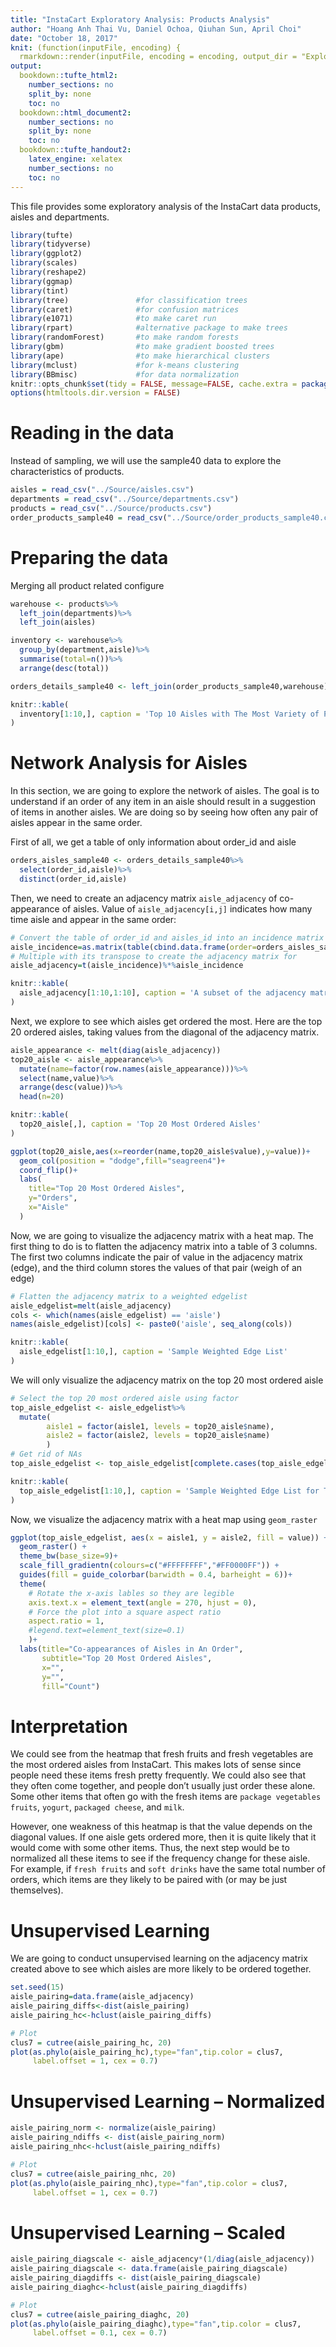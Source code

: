 ```yaml
---
title: "InstaCart Exploratory Analysis: Products Analysis"
author: "Hoang Anh Thai Vu, Daniel Ochoa, Qiuhan Sun, April Choi"
date: "October 18, 2017"
knit: (function(inputFile, encoding) {
  rmarkdown::render(inputFile, encoding = encoding, output_dir = "ExploratoryAnalysis_HTML_Output") })
output:
  bookdown::tufte_html2:
    number_sections: no
    split_by: none
    toc: no
  bookdown::html_document2:
    number_sections: no
    split_by: none
    toc: no
  bookdown::tufte_handout2:
    latex_engine: xelatex
    number_sections: no
    toc: no
---
```


This file provides some exploratory analysis of the InstaCart data products, aisles and departments.

```r
library(tufte)
library(tidyverse)
library(ggplot2)
library(scales)
library(reshape2)
library(ggmap)
library(tint)
library(tree)               #for classification trees
library(caret)              #for confusion matrices
library(e1071)              #to make caret run
library(rpart)              #alternative package to make trees
library(randomForest)       #to make random forests
library(gbm)                #to make gradient boosted trees
library(ape)                #to make hierarchical clusters
library(mclust)             #for k-means clustering
library(BBmisc)             #for data normalization
knitr::opts_chunk$set(tidy = FALSE, message=FALSE, cache.extra = packageVersion('tufte'))
options(htmltools.dir.version = FALSE)
```

# Reading in the data

Instead of sampling, we will use the sample40 data to explore the characteristics of products.

```r
aisles = read_csv("../Source/aisles.csv")
departments = read_csv("../Source/departments.csv")
products = read_csv("../Source/products.csv")
order_products_sample40 = read_csv("../Source/order_products_sample40.csv")
```

# Preparing the data

Merging all product related configure

```r
warehouse <- products%>%
  left_join(departments)%>%
  left_join(aisles)

inventory <- warehouse%>%
  group_by(department,aisle)%>%
  summarise(total=n())%>%
  arrange(desc(total))

orders_details_sample40 <- left_join(order_products_sample40,warehouse)
```

```r
knitr::kable(
  inventory[1:10,], caption = 'Top 10 Aisles with The Most Variety of Products'
)
```




# Network Analysis for Aisles

In this section, we are going to explore the network of aisles. The goal is to understand if an order of any item in an aisle should result in a suggestion of items in another aisles. We are doing so by seeing how often any pair of aisles appear in the same order. 

First of all, we get a table of only information about order_id and aisle


```r
orders_aisles_sample40 <- orders_details_sample40%>%
  select(order_id,aisle)%>%
  distinct(order_id,aisle)
```

Then, we need to create an adjacency matrix `aisle_adjacency` of co-appearance of aisles. Value of `aisle_adjacency[i,j]` indicates how many time aisle \i and \j appear in the same order:

```r
# Convert the table of order_id and aisles_id into an incidence matrix
aisle_incidence=as.matrix(table(cbind.data.frame(order=orders_aisles_sample40$order_id,aisle=c(orders_aisles_sample40$aisle))))
# Multiple with its transpose to create the adjacency matrix for 
aisle_adjacency=t(aisle_incidence)%*%aisle_incidence
```

```r
knitr::kable(
  aisle_adjacency[1:10,1:10], caption = 'A subset of the adjacency matrix'
)
```

Next, we explore to see which aisles get ordered the most. Here are the top 20 ordered aisles, taking values from the diagonal of the adjacency matrix.

```r
aisle_appearance <- melt(diag(aisle_adjacency))
top20_aisle <- aisle_appearance%>%
  mutate(name=factor(row.names(aisle_appearance)))%>%
  select(name,value)%>%
  arrange(desc(value))%>%
  head(n=20)
```

```r
knitr::kable(
  top20_aisle[,], caption = 'Top 20 Most Ordered Aisles'
)
```

```r
ggplot(top20_aisle,aes(x=reorder(name,top20_aisle$value),y=value))+
  geom_col(position = "dodge",fill="seagreen4")+
  coord_flip()+
  labs(
    title="Top 20 Most Ordered Aisles",
    y="Orders",
    x="Aisle"
  )
```

Now, we are going to visualize the adjacency matrix with a heat map. The first thing to do is to flatten the adjacency matrix into a table of 3 columns. The first two columns indicate the pair of value in the adjacency matrix (edge), and the third column stores the values of that pair (weigh of an edge)

```r
# Flatten the adjacency matrix to a weighted edgelist
aisle_edgelist=melt(aisle_adjacency)
cols <- which(names(aisle_edgelist) == 'aisle')
names(aisle_edgelist)[cols] <- paste0('aisle', seq_along(cols))
```

```r
knitr::kable(
  aisle_edgelist[1:10,], caption = 'Sample Weighted Edge List'
)
```

We will only visualize the adjacency matrix on the top 20 most ordered aisle

```r
# Select the top 20 most ordered aisle using factor
top_aisle_edgelist <- aisle_edgelist%>%
  mutate(
        aisle1 = factor(aisle1, levels = top20_aisle$name),
        aisle2 = factor(aisle2, levels = top20_aisle$name)
        )
# Get rid of NAs
top_aisle_edgelist <- top_aisle_edgelist[complete.cases(top_aisle_edgelist),]
```

```r
knitr::kable(
  top_aisle_edgelist[1:10,], caption = 'Sample Weighted Edge List for Top 20 Aisle'
)
```

Now, we visualize the adjacency matrix with a heat map using `geom_raster`

```r
ggplot(top_aisle_edgelist, aes(x = aisle1, y = aisle2, fill = value)) +
  geom_raster() +
  theme_bw(base_size=9)+
  scale_fill_gradientn(colours=c("#FFFFFFFF","#FF0000FF")) +
  guides(fill = guide_colorbar(barwidth = 0.4, barheight = 6))+
  theme(
    # Rotate the x-axis lables so they are legible
    axis.text.x = element_text(angle = 270, hjust = 0),
    # Force the plot into a square aspect ratio
    aspect.ratio = 1,
    #legend.text=element_text(size=0.1)
    )+
  labs(title="Co-appearances of Aisles in An Order",
       subtitle="Top 20 Most Ordered Aisles",
       x="",
       y="",
       fill="Count")
```
 
# Interpretation

We could see from the heatmap that fresh fruits and fresh vegetables are the most ordered aisles from InstaCart. This makes lots of sense since people need these items fresh pretty frequently. We could also see that they often come together, and people don't usually just order these alone. Some other items that often go with the fresh items are `package vegetables fruits`, `yogurt`, `packaged cheese`, and `milk`.

However, one weakness of this heatmap is that the value depends on the diagonal values. If one aisle gets ordered more, then it is quite likely that it would come with some other items. Thus, the next step would be to normalized all these items to see if the frequency change for these aisle. For example, if `fresh fruits` and `soft drinks` have the same total number of orders, which items are they likely to be paired with (or may be just themselves).


# Unsupervised Learning

We are going to conduct unsupervised learning on the adjacency matrix created above to see which aisles are more likely to be ordered together.

```r
set.seed(15)
aisle_pairing=data.frame(aisle_adjacency)
aisle_pairing_diffs<-dist(aisle_pairing)
aisle_pairing_hc<-hclust(aisle_pairing_diffs)

# Plot
clus7 = cutree(aisle_pairing_hc, 20)
plot(as.phylo(aisle_pairing_hc),type="fan",tip.color = clus7,
     label.offset = 1, cex = 0.7)
```

# Unsupervised Learning -- Normalized

```r
aisle_pairing_norm <- normalize(aisle_pairing)
aisle_pairing_ndiffs <- dist(aisle_pairing_norm)
aisle_pairing_nhc<-hclust(aisle_pairing_ndiffs)

# Plot
clus7 = cutree(aisle_pairing_nhc, 20)
plot(as.phylo(aisle_pairing_nhc),type="fan",tip.color = clus7,
     label.offset = 1, cex = 0.7)
```

# Unsupervised Learning -- Scaled

```r
aisle_pairing_diagscale <- aisle_adjacency*(1/diag(aisle_adjacency))
aisle_pairing_diagscale <- data.frame(aisle_pairing_diagscale)
aisle_pairing_diagdiffs <- dist(aisle_pairing_diagscale)
aisle_pairing_diaghc<-hclust(aisle_pairing_diagdiffs)

# Plot
clus7 = cutree(aisle_pairing_diaghc, 20)
plot(as.phylo(aisle_pairing_diaghc),type="fan",tip.color = clus7,
     label.offset = 0.1, cex = 0.7)

```
